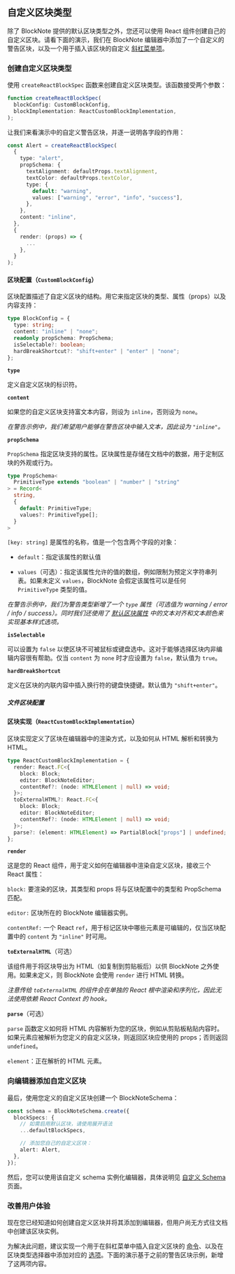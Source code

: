 
## 自定义区块类型

除了 BlockNote 提供的默认区块类型之外，您还可以使用 React 组件创建自己的自定义区块。请看下面的演示，我们在 BlockNote 编辑器中添加了一个自定义的警告区块，以及一个用于插入该区块的自定义 [斜杠菜单项](/docs/ui-components/suggestion-menus#changing-slash-menu-items)。

<Example name="custom-schema/alert-block" />

### 创建自定义区块类型

使用 `createReactBlockSpec` 函数来创建自定义区块类型。该函数接受两个参数：

```typescript
function createReactBlockSpec(
  blockConfig: CustomBlockConfig,
  blockImplementation: ReactCustomBlockImplementation,
);
```

让我们来看演示中的自定义警告区块，并逐一说明各字段的作用：

```typescript
const Alert = createReactBlockSpec(
  {
    type: "alert",
    propSchema: {
      textAlignment: defaultProps.textAlignment,
      textColor: defaultProps.textColor,
      type: {
        default: "warning",
        values: ["warning", "error", "info", "success"],
      },
    },
    content: "inline",
  },
  {
    render: (props) => {
      ...
    },
  }
);
```

#### 区块配置（`CustomBlockConfig`）

区块配置描述了自定义区块的结构。用它来指定区块的类型、属性（props）以及内容支持：

```typescript
type BlockConfig = {
  type: string;
  content: "inline" | "none";
  readonly propSchema: PropSchema;
  isSelectable?: boolean;
  hardBreakShortcut?: "shift+enter" | "enter" | "none";
};
```

**`type`**

定义自定义区块的标识符。

**`content`**

如果您的自定义区块支持富文本内容，则设为 `inline`，否则设为 `none`。

_在警告示例中，我们希望用户能够在警告区块中输入文本，因此设为 `"inline"`。_

**`propSchema`**

`PropSchema` 指定区块支持的属性。区块属性是存储在文档中的数据，用于定制区块的外观或行为。

```typescript
type PropSchema<
  PrimitiveType extends "boolean" | "number" | "string"
> = Record<
  string,
  {
    default: PrimitiveType;
    values?: PrimitiveType[];
  }
>
```

`[key: string]` 是属性的名称，值是一个包含两个字段的对象：

- `default`：指定该属性的默认值

- `values`（可选）：指定该属性允许的值的数组，例如限制为预定义字符串列表。如果未定义 `values`，BlockNote 会假定该属性可以是任何 `PrimitiveType` 类型的值。

_在警告示例中，我们为警告类型新增了一个 `type` 属性（可选值为 warning / error / info / success）。同时我们还使用了 [默认区块属性](/docs/block-types#default-block-properties) 中的文本对齐和文本颜色来实现基本样式选项。_

**`isSelectable`**

可以设置为 `false` 以使区块不可被鼠标或键盘选中。这对于能够选择区块内非编辑内容很有帮助。仅当 `content` 为 `none` 时才应设置为 `false`，默认值为 `true`。

**`hardBreakShortcut`**

定义在区块的内联内容中插入换行符的键盘快捷键。默认值为 `"shift+enter"`。

##### 文件区块配置

#### 区块实现（`ReactCustomBlockImplementation`）

区块实现定义了区块在编辑器中的渲染方式，以及如何从 HTML 解析和转换为 HTML。

```typescript
type ReactCustomBlockImplementation = {
  render: React.FC<{
    block: Block;
    editor: BlockNoteEditor;
    contentRef?: (node: HTMLElement | null) => void;
  }>;
  toExternalHTML?: React.FC<{
    block: Block;
    editor: BlockNoteEditor;
    contentRef?: (node: HTMLElement | null) => void;
  }>;
  parse?: (element: HTMLElement) => PartialBlock["props"] | undefined;
};
```

**`render`**

这是您的 React 组件，用于定义如何在编辑器中渲染自定义区块，接收三个 React 属性：

`block:` 要渲染的区块，其类型和 props 将与区块配置中的类型和 PropSchema 匹配。

`editor:` 区块所在的 BlockNote 编辑器实例。

`contentRef:` 一个 React `ref`，用于标记区块中哪些元素是可编辑的，仅当区块配置中的 `content` 为 `"inline"` 时可用。

**`toExternalHTML`**（可选）

该组件用于将区块导出为 HTML（如复制到剪贴板后）以供 BlockNote 之外使用。如果未定义，则 BlockNote 会使用 `render` 进行 HTML 转换。

_注意传给 `toExternalHTML` 的组件会在单独的 React 根中渲染和序列化，因此无法使用依赖 React Context 的 hook。_

**`parse`**（可选）

`parse` 函数定义如何将 HTML 内容解析为您的区块，例如从剪贴板粘贴内容时。如果元素应被解析为您定义的自定义区块，则返回区块应使用的 props；否则返回 `undefined`。

`element`：正在解析的 HTML 元素。

### 向编辑器添加自定义区块

最后，使用您定义的自定义区块创建一个 BlockNoteSchema：

```typescript
const schema = BlockNoteSchema.create({
  blockSpecs: {
    // 如需启用默认区块，请使用展开语法
    ...defaultBlockSpecs,

    // 添加您自己的自定义区块：
    alert: Alert,
  },
});
```

然后，您可以使用该自定义 schema 实例化编辑器，具体说明见 [自定义 Schema](/docs/custom-schemas) 页面。

### 改善用户体验

现在您已经知道如何创建自定义区块并将其添加到编辑器，但用户尚无方式往文档中创建该区块实例。

为解决此问题，建议实现一个用于在斜杠菜单中插入自定义区块的 [命令](/docs/ui-components/suggestion-menus#changing-slash-menu-items)、以及在区块类型选择器中添加对应的 [选项](/docs/ui-components/formatting-toolbar#changing-block-type-select-items)。下面的演示基于之前的警告区块示例，新增了这两项内容。

<Example name="custom-schema/alert-block-full-ux" />
